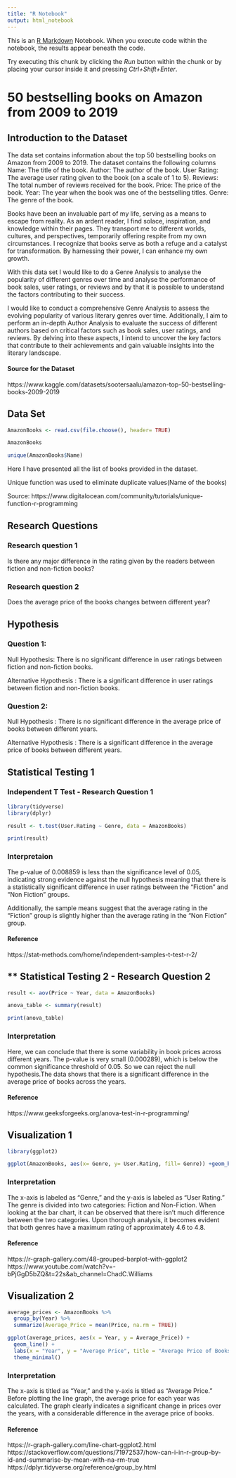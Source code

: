 ---
title: "R Notebook"
output: html_notebook
---

This is an [R Markdown](http://rmarkdown.rstudio.com) Notebook. When you execute code within the notebook, the results appear beneath the code. 

Try executing this chunk by clicking the *Run* button within the chunk or by placing your cursor inside it and pressing *Ctrl+Shift+Enter*. 


# **50 bestselling books on Amazon from 2009 to 2019**
## **Introduction to the Dataset**
The data set contains information about the top 50 bestselling books on Amazon from 2009 to 2019.
The dataset contains the following columns
Name: The title of the book.
Author: The author of the book.
User Rating: The average user rating given to the book (on a scale of 1 to 5).
Reviews: The total number of reviews received for the book.
Price: The price of the book. 
Year: The year when the book was one of the bestselling titles.
Genre: The genre of the book.

Books have been an invaluable part of my life, serving as a means to escape from reality. As an ardent reader, I find solace, inspiration, and knowledge within their pages. They transport me to different worlds, cultures, and perspectives, temporarily offering respite from my own circumstances.  I recognize that books serve as both a refuge and a catalyst for transformation. By harnessing their power, I can enhance my own growth. 

With this data set I would like to do a Genre Analysis to analyse the popularity of different genres over time and  analyse the performance of book sales, user ratings, or reviews and by that it is possible to understand the factors contributing to their success.

I would like to conduct a comprehensive Genre Analysis to assess the evolving popularity of various literary genres over time. Additionally, I aim to perform an in-depth Author Analysis to evaluate the success of different authors based on critical factors such as book sales, user ratings, and reviews. By delving into these aspects, I intend to uncover the key factors that contribute to their achievements and gain valuable insights into the literary landscape.

#### **Source for the Dataset**
https://www.kaggle.com/datasets/sootersaalu/amazon-top-50-bestselling-books-2009-2019


## **Data Set**
```{r}
AmazonBooks <- read.csv(file.choose(), header= TRUE)
```
```{r}
AmazonBooks
```
```{r}
unique(AmazonBooks$Name)

```
Here I have presented all the list of books provided in the dataset. 

Unique function was used to eliminate duplicate values(Name of the books)

Source: https://www.digitalocean.com/community/tutorials/unique-function-r-programming


## **Research Questions**

### Research question 1
Is there any major difference in the rating given by the readers between fiction and non-fiction books?

### Research question 2
Does the average price of the books changes between different year?

##  Hypothesis

### Question 1: 
Null Hypothesis: There is no significant difference in user ratings between fiction and non-fiction books.

Alternative Hypothesis : There is a significant difference in user ratings between fiction and non-fiction books.

### Question 2:
Null Hypothesis : There is no significant difference in the average price of books between different years.

Alternative Hypothesis : There is a significant difference in the average price of books between different years.


## **Statistical Testing 1**
### Independent T Test - Research Question 1
```{r}
library(tidyverse)
library(dplyr)
```
```{r}
result <- t.test(User.Rating ~ Genre, data = AmazonBooks)
```
```{r}
print(result)
```
### **Interpretaion**
The p-value of 0.008859 is less than the significance level of 0.05, indicating strong evidence against the null hypothesis meaning that there is a statistically significant difference in user ratings between the "Fiction" and "Non Fiction" groups.

Additionally, the sample means suggest that the average rating in the "Fiction" group is slightly higher than the average rating in the "Non Fiction" group.

#### **Reference**
https://stat-methods.com/home/independent-samples-t-test-r-2/

## ** Statistical Testing 2 - Research Question 2
```{r}
result <- aov(Price ~ Year, data = AmazonBooks)
```
```{r}
anova_table <- summary(result)
```

```{r}
print(anova_table)
```
### **Interpretation**
Here, we can conclude that there is some variability in book prices across different years.  The p-value is very small (0.000289), which is below the common significance threshold of 0.05. So we can reject the null hypothesis.The data shows that there is a significant difference in the average price of books across the years. 

#### **Reference**
https://www.geeksforgeeks.org/anova-test-in-r-programming/



## **Visualization 1**
```{r}
library(ggplot2)
```
```{r}
ggplot(AmazonBooks, aes(x= Genre, y= User.Rating, fill= Genre)) +geom_bar(stat = "identity",position = "dodge")

```
### **Interpretation**
The x-axis is labeled as "Genre," and the y-axis is labeled as "User Rating." The genre is divided into two categories: Fiction and Non-Fiction. When looking at the bar chart, it can be observed that there isn't much difference between the two categories. Upon thorough analysis, it becomes evident that both genres have a maximum rating of approximately 4.6 to 4.8.

#### **Reference**
https://r-graph-gallery.com/48-grouped-barplot-with-ggplot2
https://www.youtube.com/watch?v=-bPjGgD5bZQ&t=22s&ab_channel=ChadC.Williams


## **Visualization 2 **
```{r}
average_prices <- AmazonBooks %>%
  group_by(Year) %>%
  summarize(Average_Price = mean(Price, na.rm = TRUE))
```
```{r}
ggplot(average_prices, aes(x = Year, y = Average_Price)) +
  geom_line() +
  labs(x = "Year", y = "Average Price", title = "Average Price of Books Over Years") +
  theme_minimal()
```
### **Interpretation**
The x-axis is titled as "Year," and the y-axis is titled as "Average Price." Before plotting the line graph, the average price for each year was calculated. The graph clearly indicates a significant change in prices over the years, with a considerable difference in the average price of books.

#### **Reference**
https://r-graph-gallery.com/line-chart-ggplot2.html
https://stackoverflow.com/questions/71972537/how-can-i-in-r-group-by-id-and-summarise-by-mean-with-na-rm-true
https://dplyr.tidyverse.org/reference/group_by.html





